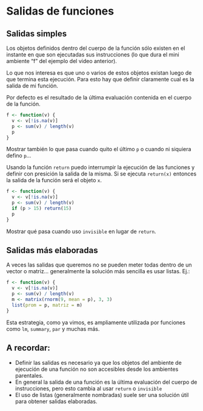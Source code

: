 
Salidas de funciones
====================


Salidas simples
---------------

Los objetos definidos dentro del cuerpo de la función sólo existen en el instante en que son ejecutadas sus instrucciones (lo que dura el mini ambiente "f" del ejemplo del video anterior).

Lo que nos interesa es que uno o varios de estos objetos existan luego de que termina esta ejecución. Para esto hay que definir claramente cual es la salida de mi función.

Por defecto es el resultado de la última evaluación contenida en el cuerpo de la función.

```r
f <- function(v) {
  v <- v[!is.na(v)]
  p <- sum(v) / length(v)
  p
}
```

Mostrar también lo que pasa cuando quito el último `p` o cuando ni siquiera defino `p`...

Usando la función `return` puedo interrumpir la ejecución de las funciones y definir con presición la salida de la misma. Si se ejecuta `return(x)` entonces la salida de la función será el objeto `x`.

```r
f <- function(v) {
  v <- v[!is.na(v)]
  p <- sum(v) / length(v)
  if (p > 15) return(15)
  p
}
```

Mostrar qué pasa cuando uso `invisible` en lugar de `return`.  


Salidas más elaboradas
----------------------

A veces las salidas que queremos no se pueden meter todas dentro de un vector o matriz... generalmente la solución más sencilla es usar listas. Ej.:

```r
f <- function(v) {
  v <- v[!is.na(v)]
  p <- sum(v) / length(v)
  m <- matrix(rnorm(9, mean = p), 3, 3)
  list(prom = p, matriz = m)  
}
```

Esta estrategia, como ya vimos, es ampliamente utilizada por funciones como `lm`, `summary`, `par` y muchas más.


A recordar:
-----------

* Definir las salidas es necesario ya que los objetos del ambiente de ejecución de una función no son accesibles desde los ambientes parentales.
* En general la salida de una función es la última evaluación del cuerpo de instrucciones, pero esto cambia al usar `return` o `invisible`
* El uso de listas (generalmente nombradas) suele ser una solución útil para obtener salidas elaboradas.


